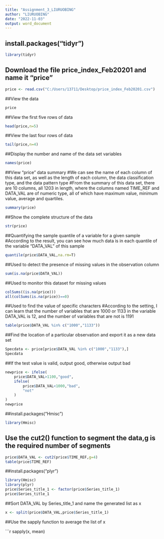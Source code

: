 ```yaml
---
title: "Assignment_3_LIURUOBING"
author: "LIURUOBING"
date: "2022-11-03"
output: word_document
---
```


## install.packages("tidyr")

```r
library(tidyr)
```

## Download the file price_index_Feb20201 and name it "price"

```r
price <- read.csv("C:/Users/13711/Desktop/price_index_Feb20201.csv")
```

##View the data

```r
price
```

##View the first five rows of data

```r
head(price,n=5)
```

##View the last four rows of data

```r
tail(price,n=4)
```

##Display the number and name of the data set variables

```r
names(price)
```

##View "price" data summary #We can see the name of each column of this data set, as well as the length of each column, the data classification type, and the data pattern type #From the summary of this data set, there are 10 columns, all 1203 in length, where the columns named TIME_REF and DATA_VAL are of numeric type, all of which have maximum value, minimum value, average and quartiles.

```r
summary(price)
```

##Show the complete structure of the data

```r
str(price)
```

##Quantifying the sample quantile of a variable for a given sample #According to the result, you can see how much data is in each quantile of the variable "DATA_VAL" of this sample

```r
quantile(price$DATA_VAL,na.rm=T)
```

##Used to detect the presence of missing values in the observation column

```r
sum(is.na(price$DATA_VAL))
```

##Used to monitor this dataset for missing values

```r
colSums((is.na(price)))
all(colSums(is.na(price))==0)
```

##Used to find the value of specific characters #According to the setting, I can learn that the number of variables that are 1000 or 1133 in the variable DATA_VAL is 12, and the number of variables that are not is 1191

```r
table(price$DATA_VAL %in% c("1000","1133"))
```

##Find the location of a particular observation and export it as a new data set

```r
Specdata <- price[price$DATA_VAL %in% c("1000","1133"),]
Specdata
```

##If the test value is valid, output good, otherwise output bad

```r
newprice <- ifelse(
    price$DATA_VAL>1100,"good",
    ifelse(
        price$DATA_VAL<1000,"bad",
        "not"
    )
)
newprice
```

##install.packages("Hmisc")

```r
library(Hmisc)
```

## Use the cut2() function to segment the data,g is the required number of segments

```r
price$DATA_VAL <- cut2(price$TIME_REF,g=4)
table(price$TIME_REF)
```

####################################### 

##install.packages("plyr")

```r
library(Hmisc)
library(plyr)
price$Series_title_1 <- factor(price$Series_title_1)
price$Series_title_1
```

##Sort DATA_VAL by Series_title_1 and name the generated list as x

```r
x <- split(price$DATA_VAL,price$Series_title_1)
```

##Use the sapply function to average the list of x

```r
sapply(x, mean)